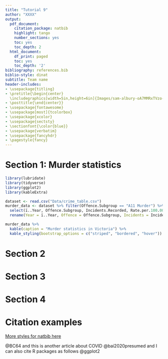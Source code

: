 ```yaml
---
title: "Tutorial 9"
author: "XXXX"
output:
  pdf_document:
    citation_package: natbib
    highlight: tango
    number_sections: yes
    toc: yes
    toc_depth: 2
  html_document:
    df_print: paged
    toc: yes
    toc_depth: '2'
bibliography: references.bib 
biblio-style: dinat
subtitle: Team name
header-includes:
- \usepackage{titling}
- \pretitle{\begin{center} 
  \includegraphics[width=5in,height=6in]{Images/sam-albury-oA7MMRxTVzo-unsplash.jpg}\LARGE\\}
- \posttitle{\end{center}}
- \usepackage{fontawesome}
- \usepackage[most]{tcolorbox}
- \usepackage{xcolor}
- \usepackage{sectsty}
- \sectionfont{\color{blue}}
- \usepackage{verbatim}
- \usepackage{fancyhdr}
- \pagestyle{fancy}
---
```


\clearpage

# Section 1: Murder statistics

```r
library(lubridate)
library(tidyverse)
library(ggplot2)
library(kableExtra)

dataset <- read.csv("Data/crime_table.csv")
murder_data <- dataset %>% filter(Offence.Subgroup == "A11 Murder") %>%
  select(ï..Year, Offence.Subgroup, Incidents.Recorded, Rate.per.100.000.population) %>%
  rename(Year = ï..Year, Offence = Offence.Subgroup, Incidents = Incidents.Recorded, Rate = Rate.per.100.000.population)
```

```r
murder_data %>%
  kable(caption = "Murder statistics in Victoria") %>%
  kable_styling(bootstrap_options = c("striped", "bordered", "hover"))
```



\clearpage

# Section 2


\clearpage

# Section 3


\clearpage

# Section 4


\clearpage

# Citation examples

[More styles for natbib here](https://www.overleaf.com/learn/latex/Natbib_bibliography_styles)


 @BC64 and this is another article about COVID @bai2020presumed and I can also cite R packages as follows @ggplot2
